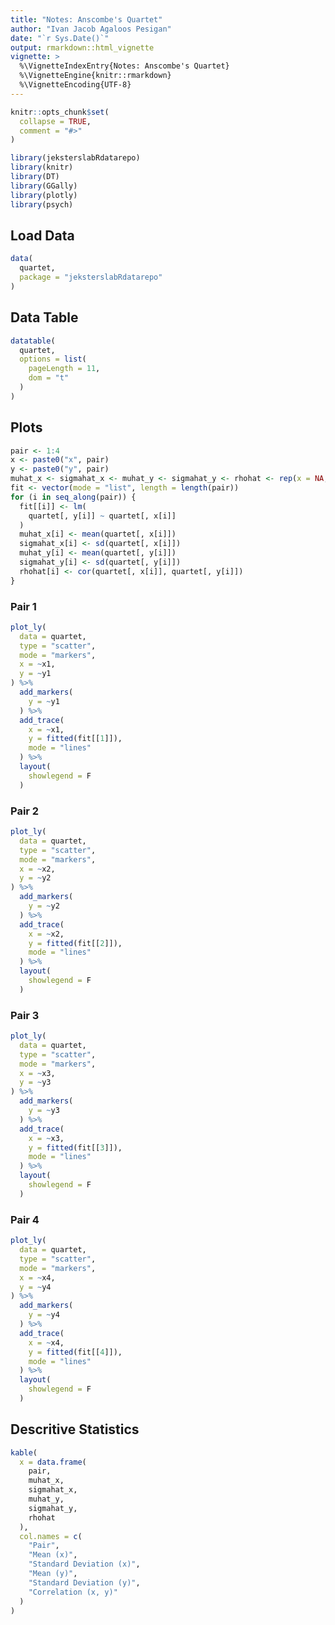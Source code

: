 ```yaml
---
title: "Notes: Anscombe's Quartet"
author: "Ivan Jacob Agaloos Pesigan"
date: "`r Sys.Date()`"
output: rmarkdown::html_vignette
vignette: >
  %\VignetteIndexEntry{Notes: Anscombe's Quartet}
  %\VignetteEngine{knitr::rmarkdown}
  %\VignetteEncoding{UTF-8}
---
```


```r
knitr::opts_chunk$set(
  collapse = TRUE,
  comment = "#>"
)
```

```r
library(jeksterslabRdatarepo)
library(knitr)
library(DT)
library(GGally)
library(plotly)
library(psych)
```

## Load Data

```r
data(
  quartet,
  package = "jeksterslabRdatarepo"
)
```

## Data Table

```r
datatable(
  quartet,
  options = list(
    pageLength = 11,
    dom = "t"
  )
)
```

## Plots

```r
pair <- 1:4
x <- paste0("x", pair)
y <- paste0("y", pair)
muhat_x <- sigmahat_x <- muhat_y <- sigmahat_y <- rhohat <- rep(x = NA, times = length(pairs))
fit <- vector(mode = "list", length = length(pair))
for (i in seq_along(pair)) {
  fit[[i]] <- lm(
    quartet[, y[i]] ~ quartet[, x[i]]
  )
  muhat_x[i] <- mean(quartet[, x[i]])
  sigmahat_x[i] <- sd(quartet[, x[i]])
  muhat_y[i] <- mean(quartet[, y[i]])
  sigmahat_y[i] <- sd(quartet[, y[i]])
  rhohat[i] <- cor(quartet[, x[i]], quartet[, y[i]])
}
```

### Pair 1

```r
plot_ly(
  data = quartet,
  type = "scatter",
  mode = "markers",
  x = ~x1,
  y = ~y1
) %>%
  add_markers(
    y = ~y1
  ) %>%
  add_trace(
    x = ~x1,
    y = fitted(fit[[1]]),
    mode = "lines"
  ) %>%
  layout(
    showlegend = F
  )
```

### Pair 2

```r
plot_ly(
  data = quartet,
  type = "scatter",
  mode = "markers",
  x = ~x2,
  y = ~y2
) %>%
  add_markers(
    y = ~y2
  ) %>%
  add_trace(
    x = ~x2,
    y = fitted(fit[[2]]),
    mode = "lines"
  ) %>%
  layout(
    showlegend = F
  )
```

### Pair 3

```r
plot_ly(
  data = quartet,
  type = "scatter",
  mode = "markers",
  x = ~x3,
  y = ~y3
) %>%
  add_markers(
    y = ~y3
  ) %>%
  add_trace(
    x = ~x3,
    y = fitted(fit[[3]]),
    mode = "lines"
  ) %>%
  layout(
    showlegend = F
  )
```

### Pair 4

```r
plot_ly(
  data = quartet,
  type = "scatter",
  mode = "markers",
  x = ~x4,
  y = ~y4
) %>%
  add_markers(
    y = ~y4
  ) %>%
  add_trace(
    x = ~x4,
    y = fitted(fit[[4]]),
    mode = "lines"
  ) %>%
  layout(
    showlegend = F
  )
```

## Descritive Statistics

```r
kable(
  x = data.frame(
    pair,
    muhat_x,
    sigmahat_x,
    muhat_y,
    sigmahat_y,
    rhohat
  ),
  col.names = c(
    "Pair",
    "Mean (x)",
    "Standard Deviation (x)",
    "Mean (y)",
    "Standard Deviation (y)",
    "Correlation (x, y)"
  )
)
```

